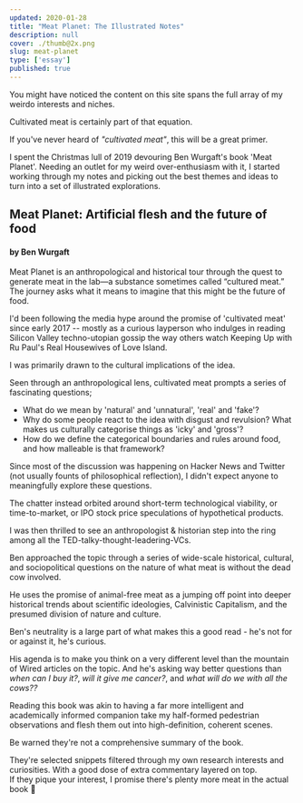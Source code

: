 ```yaml
---
updated: 2020-01-28
title: "Meat Planet: The Illustrated Notes"
description: null
cover: ./thumb@2x.png
slug: meat-planet
type: ['essay']
published: true
---
```


You might have noticed the content on this site spans the full array of my weirdo interests and niches. 

Cultivated meat is certainly part of that equation. 

If you've never heard of *"cultivated meat"*, this will be a great primer.

I spent the Christmas lull of 2019 devouring Ben Wurgaft's book 'Meat Planet'. 
Needing an outlet for my weird over-enthusiasm with it, I started working through my notes and picking out the best themes and ideas to turn into a set of illustrated explorations.

<Halfspacer />

<TwoCol imgmargin="0 1rem 0 0">

<BasicImage maxwidth="300px" src="https://images.ucpress.edu/covers/isbn13/9780520295537.jpg" alt="Book cover for Meat Planet" />

<div>

## Meat Planet: Artificial flesh and the future of food

#### by Ben Wurgaft

Meat Planet is an anthropological and historical tour through the quest to generate meat in the lab—a substance sometimes called “cultured meat.” The journey asks what it means to imagine that this might be the future of food.

</div>


</TwoCol>

I'd been following the media hype around the promise of 'cultivated meat' since early 2017 -- mostly as a curious layperson who indulges in reading Silicon Valley techno-utopian gossip the way others watch Keeping Up with Ru Paul's Real Housewives of Love Island.

I was primarily drawn to the cultural implications of the idea.

Seen through an anthropological lens, cultivated meat prompts a series of fascinating questions;
- What do we mean by 'natural' and 'unnatural', 'real' and 'fake'?
- Why do some people react to the idea with disgust and revulsion? What makes us culturally categorise things as 'icky' and 'gross'?
- How do we define the categorical boundaries and rules around food, and how malleable is that framework?

Since most of the discussion was happening on Hacker News and Twitter (not usually founts of philosophical reflection), I didn't expect anyone to meaningfully explore these questions.

The chatter instead orbited around short-term technological viability, or time-to-market, or IPO stock price speculations of hypothetical products.

I was then thrilled to see an anthropologist & historian step into the ring among all the TED-talky-thought-leadering-VCs.

Ben approached the topic through a series of wide-scale historical, cultural, and sociopolitical questions on the nature of what meat is without the dead cow involved.

He uses the promise of animal-free meat as a jumping off point into deeper historical trends about scientific ideologies, Calvinistic Capitalism, and the presumed division of nature and culture.

Ben's neutrality is a large part of what makes this a good read - he's not for or against it, he's curious.

His agenda is to make you think on a very different level than the mountain of Wired articles on the topic. And he's asking way better questions than *when can I buy it?*, *will it give me cancer?*, and *what will do we with all the cows??*

Reading this book was akin to having a far more intelligent and academically informed companion take my half-formed pedestrian observations and flesh them out into high-definition, coherent scenes.

Be warned they're not a comprehensive summary of the book.

They're selected snippets filtered through my own research interests and curiosities. With a good dose of extra commentary layered on top.   
If they pique your interest, I promise there's plenty more meat in the actual book <span>🍖</span>

<br />

<FullWidthImage width="1200px" src="https://res.cloudinary.com/dxj9qr5gj/image/upload/v1619764285/maggieappleton.com/essays/meat-planet/OriginStoryLabMeat_1-Full_2x_gipupn.png" alt="In august of 2013, a research team led by pharmacologist  mark post made a piece of meat without killing an animal. They took a tiny sample of stem cells from the muscle tissue of  a living belgian blue cow, brought it into the lab, and placed it 'in virto' meaning under glass." />

<FullWidthImage width="1200px" src="https://res.cloudinary.com/dxj9qr5gj/image/upload/v1619764307/maggieappleton.com/essays/meat-planet/LabMeatOrigin_Frame234_ruzewo.png" alt="Then fed it a 'growth medium' – a solution made up of glucose, fats, salt,  amino acids, vitamins and minerals. The same nutrients it would receive inside a cow. After several months, the cells had multiplied enough to form a standard 40 gram burger patty." />

<FullWidthImage width="1100px" src="https://res.cloudinary.com/dxj9qr5gj/image/upload/v1619692805/maggieappleton.com/essays/meat-planet/Artboard_2_copy_fzzreh.png" alt="There is a pervasive and widely unquestioned claim in popular culture that we have paleolithic minds. That we are mentally hardwired as some imaginary savannah dwelling protohuman whose taste for meat is 'original, innate, and natural to desire'" />

<FullWidthImage width="1200px" src="https://res.cloudinary.com/dxj9qr5gj/image/upload/v1619692793/maggieappleton.com/essays/meat-planet/ReductiveSociobiology_Full_copy_ck0gv2.png" alt="This claim is a classic example of reductive sociobiology – an ideology that evolutionary psychology attempts to explain all human behaviour and culture through" />

<FullWidthImage width="1200px" src="https://res.cloudinary.com/dxj9qr5gj/image/upload/v1619692753/maggieappleton.com/essays/meat-planet/TechDisharmony_2x_ttigav.png" alt="Our persistent desire to rediscover our biological condition speaks to the concern modern humanity is plagued by a lack of synchronicity between our bodies and their myriad artificial extensions" />

<FullWidthImage width="1200px" src="https://res.cloudinary.com/dxj9qr5gj/image/upload/v1619692818/maggieappleton.com/essays/meat-planet/PaleoBarProsthetics_2x_iaw9cc.png" alt="The idea seems to be that our problems would be solved if we had better prostheses. Which leaves us attempting to realign ourselves with nature by ordering a dozen raw, vegan, gluten free, organic, free-range, non-gmo, naked paleo bars" />

<FullWidthImage width="1200px" src="https://res.cloudinary.com/dxj9qr5gj/image/upload/v1619692702/maggieappleton.com/essays/meat-planet/IndustrialMeat_lsln54.png" alt="Everything about modern meat returns us to this notion of disharmony. We are all well versed in the story of industrial animal agriculture. We maintain a polluting, dangerous meat production system" />

<FullWidthImage width="1200px" src="https://res.cloudinary.com/dxj9qr5gj/image/upload/v1619692855/maggieappleton.com/essays/meat-planet/Unfathomable_Meat-Part2_euirvx.png" alt="These systems allow an unprecedentedly large human population to consume an unprecedentedly large amount of animal flesh per capita per annum" />

<FullWidthImage width="1100px" src="https://res.cloudinary.com/dxj9qr5gj/image/upload/v1619692717/maggieappleton.com/essays/meat-planet/Unfathomable_Meat_1_y0fqkd.png" alt="The network of technologies making this possible includes government subsidies and regulations, consolidated corporate agro-businesses, optimised supply chains, breeding systems, and specialised marketplaces" />

<FullWidthImage width="1100px" src="https://res.cloudinary.com/dxj9qr5gj/image/upload/v1619692723/maggieappleton.com/essays/meat-planet/JesusMeat_OG_ofts8d.png" alt="It is within this horror show that the cultivated meat industry has positioned itself as the bright, shiny solution. The saviour of meat come to bless us with its perfect mix of morality and untapped profit" />